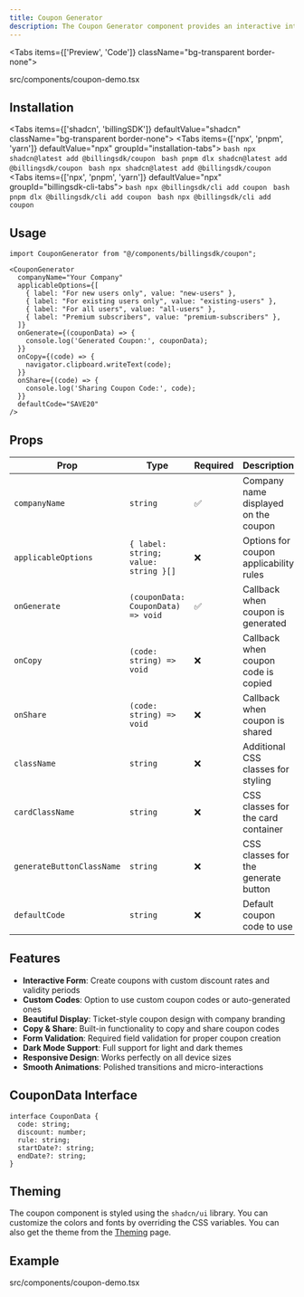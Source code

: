 ```yaml
---
title: Coupon Generator
description: The Coupon Generator component provides an interactive interface for creating and displaying coupon codes for billing and promotional purposes. It features customizable discount rates, validity periods, and a beautiful coupon display with sharing capabilities.
---
```


<Tabs items={['Preview', 'Code']} className="bg-transparent border-none">
  <Tab value="Preview" className="border-none bg-transparent p-0 mt-3">
    <PreviewComponents registryName="coupon">
      <CouponDemo />
    </PreviewComponents>
  </Tab>

  <Tab value="Code" className="mt-3">
  <include cwd lang="tsx" meta='title="src/components/coupon-demo.tsx"'>src/components/coupon-demo.tsx</include>

  </Tab>
</Tabs>

## Installation

<Tabs items={['shadcn', 'billingSDK']} defaultValue="shadcn" className="bg-transparent border-none">
  <Tab value="shadcn" className="border-none bg-transparent p-0 mt-3">
    <Tabs items={['npx', 'pnpm', 'yarn']} defaultValue="npx" groupId="installation-tabs">
      <Tab value="npx">
        ```bash
        npx shadcn@latest add @billingsdk/coupon
        ```
      </Tab>
      <Tab value="pnpm">
        ```bash
        pnpm dlx shadcn@latest add @billingsdk/coupon
        ```
      </Tab>
      <Tab value="yarn">
        ```bash
        npx shadcn@latest add @billingsdk/coupon
        ```
      </Tab>
    </Tabs>
  </Tab>
  <Tab value="billingSDK" className="border-none bg-transparent p-0 mt-3">
    <Tabs items={['npx', 'pnpm', 'yarn']} defaultValue="npx" groupId="billingsdk-cli-tabs">
      <Tab value="npx">
        ```bash
        npx @billingsdk/cli add coupon
        ```
      </Tab>
      <Tab value="pnpm">
        ```bash
        pnpm dlx @billingsdk/cli add coupon
        ```
      </Tab>
      <Tab value="yarn">
        ```bash
        npx @billingsdk/cli add coupon
        ```
      </Tab>
    </Tabs>
  </Tab>
</Tabs>

## Usage

```tsx
import CouponGenerator from "@/components/billingsdk/coupon";
```

```tsx
<CouponGenerator
  companyName="Your Company"
  applicableOptions={[
    { label: "For new users only", value: "new-users" },
    { label: "For existing users only", value: "existing-users" },
    { label: "For all users", value: "all-users" },
    { label: "Premium subscribers", value: "premium-subscribers" },
  ]}
  onGenerate={(couponData) => {
    console.log('Generated Coupon:', couponData);
  }}
  onCopy={(code) => {
    navigator.clipboard.writeText(code);
  }}
  onShare={(code) => {
    console.log('Sharing Coupon Code:', code);
  }}
  defaultCode="SAVE20"
/>
```

## Props

| Prop | Type | Required | Description |
|------|------|----------|-------------|
| `companyName` | `string` | ✅ | Company name displayed on the coupon |
| `applicableOptions` | `{ label: string; value: string }[]` | ❌ | Options for coupon applicability rules |
| `onGenerate` | `(couponData: CouponData) => void` | ✅ | Callback when coupon is generated |
| `onCopy` | `(code: string) => void` | ❌ | Callback when coupon code is copied |
| `onShare` | `(code: string) => void` | ❌ | Callback when coupon is shared |
| `className` | `string` | ❌ | Additional CSS classes for styling |
| `cardClassName` | `string` | ❌ | CSS classes for the card container |
| `generateButtonClassName` | `string` | ❌ | CSS classes for the generate button |
| `defaultCode` | `string` | ❌ | Default coupon code to use |

## Features

- **Interactive Form**: Create coupons with custom discount rates and validity periods
- **Custom Codes**: Option to use custom coupon codes or auto-generated ones
- **Beautiful Display**: Ticket-style coupon design with company branding
- **Copy & Share**: Built-in functionality to copy and share coupon codes
- **Form Validation**: Required field validation for proper coupon creation
- **Dark Mode Support**: Full support for light and dark themes
- **Responsive Design**: Works perfectly on all device sizes
- **Smooth Animations**: Polished transitions and micro-interactions

## CouponData Interface

```tsx
interface CouponData {
  code: string;
  discount: number;
  rule: string;
  startDate?: string;
  endDate?: string;
}
```

## Theming

The coupon component is styled using the `shadcn/ui` library. You can customize the colors and fonts by overriding the CSS variables. You can also get the theme from the [Theming](/docs/theming) page.

## Example
<include cwd lang="tsx" meta='title="src/components/coupon-demo.tsx"'>src/components/coupon-demo.tsx</include>